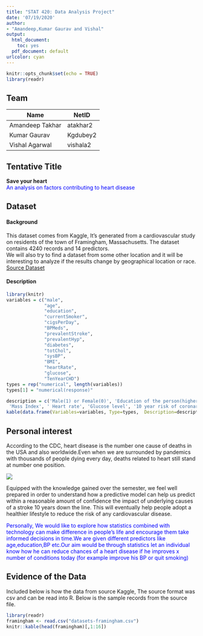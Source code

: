 ```yaml
---
title: "STAT 420: Data Analysis Project"
date: '07/19/2020'
author:
- "Amandeep,Kumar Gaurav and Vishal"
output: 
  html_document:
    toc: yes
  pdf_document: default
urlcolor: cyan
---
```

```r
knitr::opts_chunk$set(echo = TRUE)
library(readr)
```


## Team

Name             | NetID
---------------- | -------------
Amandeep Takhar  | atakhar2
Kumar Gaurav     | Kgdubey2
Vishal Agarwal   | vishala2


## Tentative Title
**Save your heart**
<br/>
\newline
<span style="color: blue;">An analysis on factors contributing to heart disease</span>
 
 
## Dataset
 
#### Background

This dataset comes from Kaggle, It's generated from a cardiovascular study on residents of the town of Framingham, Massachusetts. The dataset contains 4240 records and 14 predictors.
<br/>
We will also try to find a dataset from some other location and it will be interesting to analyze if the results change by geographical location or race.
<br/>
[Source Dataset](https://www.kaggle.com/amanajmera1/framingham-heart-study-dataset)



#### Description
 
```r
library(knitr)
variables = c("male",
              "age", 
              "education",
              "currentSmoker",
              "cigsPerDay",
              "BPMeds",
              "prevalentStroke",
              "prevalentHyp",
              "diabetes",
              "totChol",
              "sysBP",
              "BMI",
              "heartRate",
              "glucose",
              "TenYearCHD")
types = rep("numerical", length(variables))
types[1] = "numerical(response)"

description = c('Male(1) or Female(0)', 'Education of the person(higher the number means more educated)', 'Age of the patient (rounded to whole number)', 'Current smoker or not', 'The number of cigarettes consumed in a day', 'Whether or not the patient is on BP med', 'Whether or not the patient had a stroke in past', 'Whether or not the patient was hypertensive', 'Total cholesterol level', 'Systolic blood pressure', 'Diastolic blood pressure',
 'Mass Index', ' Heart rate', 'Glucose level', '10 year risk of coronary heart disease CHD (binary: “1”, means “Yes”, “0” means “No”) -Target predicted variable')
kable(data.frame(Variables=variables, Type=types,  Description=description))
```

## Personal interest

According to the CDC, heart disease is the number one cause of deaths in the USA and also worldwide.Even when we are surrounded by pandemics with thousands of people dying every day, deaths related to heart still stand at number one position.

![](./Causes of Deaths.png)


Equipped with the knowledge gained over the semester, we feel well prepared in order to understand how a predictive model can help us predict within a reasonable amount of confidence the impact of underlying causes of a stroke 10 years down the line. This will eventually help people adopt a healthier lifestyle to reduce the risk of any cardiovascular disease.

<span style="color: blue;">Personally, We would like to explore how statistics combined with technology can make difference in people's life and encourage them take informed decisions in time.We are given different predictors like age,education,BP etc.Our aim would be through statistics let an individual know how he can reduce chances of a heart disease if he improves x number of conditions today (for example improve his BP or quit smoking)</span>


## Evidence of the Data

Included below is how the data from source Kaggle, The source format was csv and can be read into R. Below is the sample records from the source file.



```r
library(readr)
framingham <- read.csv("datasets-framingham.csv")
knitr::kable(head(framingham)[,1:16])
```
